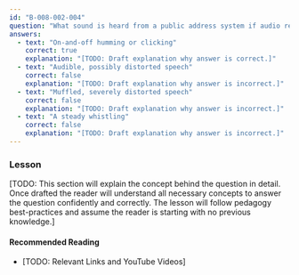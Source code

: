 ```yaml
---
id: "B-008-002-004"
question: "What sound is heard from a public address system if audio rectification of a nearby CW transmission occurs?"
answers:
  - text: "On-and-off humming or clicking"
    correct: true
    explanation: "[TODO: Draft explanation why answer is correct.]"
  - text: "Audible, possibly distorted speech"
    correct: false
    explanation: "[TODO: Draft explanation why answer is incorrect.]"
  - text: "Muffled, severely distorted speech"
    correct: false
    explanation: "[TODO: Draft explanation why answer is incorrect.]"
  - text: "A steady whistling"
    correct: false
    explanation: "[TODO: Draft explanation why answer is incorrect.]"
---
```


### Lesson

[TODO: This section will explain the concept behind the question in detail. Once drafted the reader will understand all necessary concepts to answer the question confidently and correctly. The lesson will follow pedagogy best-practices and assume the reader is starting with no previous knowledge.]

#### Recommended Reading

- [TODO: Relevant Links and YouTube Videos]
